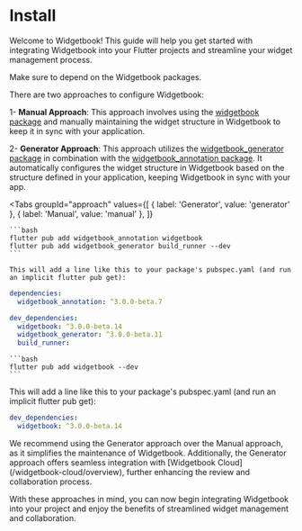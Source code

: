 # Install

Welcome to Widgetbook! This guide will help you get started with integrating Widgetbook into your Flutter projects and streamline your widget management process.

Make sure to depend on the Widgetbook packages.

There are two approaches to configure Widgetbook:

1- **Manual Approach**: This approach involves using the [widgetbook package](https://pub.dev/packages/widgetbook) and manually maintaining the widget structure in Widgetbook to keep it in sync with your application.

2- **Generator Approach**: This approach utilizes the [widgetbook_generator package](https://pub.dev/packages/widgetbook_generator) in combination with the [widgetbook_annotation package](https://pub.dev/packages/widgetbook_annotation). It automatically configures the widget structure in Widgetbook based on the structure defined in your application, keeping Widgetbook in sync with your app.

<Tabs
  groupId="approach"
  values={[
    { label: 'Generator', value: 'generator' },
    { label: 'Manual', value: 'manual' },
  ]}
>
  <TabItem value="generator">

    ```bash
    flutter pub add widgetbook_annotation widgetbook
    flutter pub add widgetbook_generator build_runner --dev
    ```

    This will add a line like this to your package's pubspec.yaml (and run an implicit flutter pub get):

```yaml
dependencies:
  widgetbook_annotation: ^3.0.0-beta.7

dev_dependencies:
  widgetbook: ^3.0.0-beta.14
  widgetbook_generator: ^3.0.0-beta.11
  build_runner:
```

  </TabItem>
  <TabItem value="manual">

    ```bash
    flutter pub add widgetbook --dev
    ```

This will add a line like this to your package's pubspec.yaml (and run an implicit flutter pub get):

```yaml
dev_dependencies:
  widgetbook: ^3.0.0-beta.14
```

  </TabItem>
</Tabs>

<Info>
  We recommend using the Generator approach over the Manual approach, as it simplifies the
  maintenance of Widgetbook. Additionally, the Generator approach offers seamless integration with
  [Widgetbook Cloud](/widgetbook-cloud/overview), further enhancing the review and collaboration
  process.
</Info>

With these approaches in mind, you can now begin integrating Widgetbook into your project and enjoy the benefits of streamlined widget management and collaboration.
